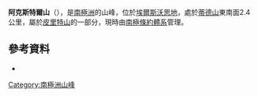 {{Coord|81|18|S|85|6|W|source:GNIS|display=title}}

'''阿克斯特爾山'''（{{lang-en|Mount Axtell}}），是[[南極洲|南極洲]]的山峰，位於[[埃爾斯沃思地|埃爾斯沃思地]]，處於[[蒂德山|蒂德山]]東南面2.4公里，屬於[[皮里特山|皮里特山]]的一部分，現時由[[南極條約體系|南極條約體系]]管理。

==參考資料==
* {{usgs-gazetteer|id=787|name=Axtell, Mount}}

{{DEFAULTSORT:Mount Axtell}}
[[Category:南極洲山峰|Category:南極洲山峰]]


{{EllsworthLand-geo-stub}}